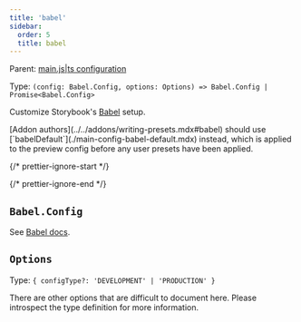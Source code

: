 ```yaml
---
title: 'babel'
sidebar:
  order: 5
  title: babel
---
```


Parent: [main.js|ts configuration](./main-config.mdx)

Type: `(config: Babel.Config, options: Options) => Babel.Config | Promise<Babel.Config>`

Customize Storybook's [Babel](https://babeljs.io/) setup.

<Callout variant="info" icon="💡">
  [Addon authors](../../addons/writing-presets.mdx#babel) should use [`babelDefault`](./main-config-babel-default.mdx) instead, which is applied to the preview config before any user presets have been applied.
</Callout>

{/* prettier-ignore-start */}

<CodeSnippets path="main-config-babel.md" />

{/* prettier-ignore-end */}

## `Babel.Config`

See [Babel docs](https://babeljs.io/docs/options).

## `Options`

Type: `{ configType?: 'DEVELOPMENT' | 'PRODUCTION' }`

There are other options that are difficult to document here. Please introspect the type definition for more information.
